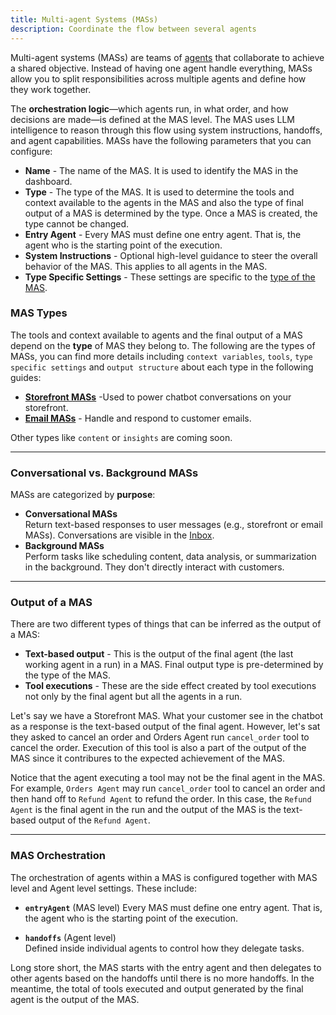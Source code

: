 ```yaml
---
title: Multi-agent Systems (MASs)
description: Coordinate the flow between several agents
---
```



Multi-agent systems (MASs) are teams of [agents](/guides/agents) that collaborate to achieve a shared objective. Instead of having one agent handle everything, MASs allow you to split responsibilities across multiple agents and define how they work together.

The **orchestration logic**—which agents run, in what order, and how decisions are made—is defined at the MAS level. The MAS uses LLM intelligence to reason through this flow using system instructions, handoffs, and agent capabilities. MASs have the following parameters that you can configure:
- **Name** - The name of the MAS. It is used to identify the MAS in the dashboard.
- **Type** - The type of the MAS. It is used to determine the tools and context available to the agents in the MAS and also the type of final output of a MAS is determined by the type. Once a MAS is created, the type cannot be changed.
- **Entry Agent** - Every MAS must define one entry agent. That is, the agent who is the starting point of the execution.
- **System Instructions** - Optional high-level guidance to steer the overall behavior of the MAS. This applies to all agents in the MAS.
- **Type Specific Settings** - These settings are specific to the [type of the MAS](/guides/multi-agent-systems#mas-types). 


### MAS Types

The tools and context available to agents and the final output of a MAS depend on the **type** of MAS they belong to.
The following are the types of MASs, you can find more details including `context variables`, `tools`, `type specific settings` and `output structure` about each type in the following guides:

- **[Storefront MASs](/guides/storefront-mas)** -Used to power chatbot conversations on your storefront.
- **[Email MASs](/guides/email-mas)** - Handle and respond to customer emails.

Other types like `content` or `insights` are coming soon.

---

### Conversational vs. Background MASs

MASs are categorized by **purpose**:

- **Conversational MASs**  
  Return text-based responses to user messages (e.g., storefront or email MASs). Conversations are visible in the [Inbox](/guides/inbox).
- **Background MASs**  
  Perform tasks like scheduling content, data analysis, or summarization in the background. They don't directly interact with customers.

---

### Output of a MAS

There are two different types of things that can be inferred as the output of a MAS:

- **Text-based output** - This is the output of the final agent (the last working agent in a run) in a MAS. Final output type is pre-determined by the type of the MAS.
- **Tool executions** - These are the side effect created by tool executions not only by the final agent but all the agents in a run.

Let's say we have a Storefront MAS. What your customer see in the chatbot as a response is the text-based output of the final agent. However, let's sat they asked to cancel an order and Orders Agent run `cancel_order` tool to cancel the order.
Execution of this tool is also a part of the output of the MAS since it contribures to the expected achievement of the MAS.

Notice that the agent executing a tool may not be the final agent in the MAS. For example, `Orders Agent` may run `cancel_order` tool to cancel an order and then hand off to `Refund Agent` to refund the order. In this case, the `Refund Agent` is the final agent in the run and the output of the MAS is the text-based output of the `Refund Agent`.

---
### MAS Orchestration

The orchestration of agents within a MAS is configured together with MAS level and Agent level settings. These include:

- **`entryAgent`** (MAS level) 
  Every MAS must define one entry agent. That is, the agent who is the starting point of the execution.

- **`handoffs`** (Agent level)  
  Defined inside individual agents to control how they delegate tasks.

Long store short, the MAS starts with the entry agent and then delegates to other agents based on the handoffs until there is no more handoffs. In the meantime, the total of tools executed and output generated by the final agent is the output of the MAS.

